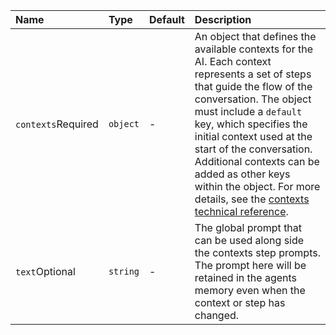 [contexts]: /swml/methods/ai/prompt/contexts


| Name | Type | Default | Description |
| :--- | :--- | :--- | :--- |
| `contexts`<span className="required-arg">Required</span> | `object` | - | An object that defines the available contexts for the AI. Each context represents a set of steps that guide the flow of the conversation. The object must include a `default` key, which specifies the initial context used at the start of the conversation. Additional contexts can be added as other keys within the object. For more details, see the [contexts technical reference][contexts]. |
| `text`<span className="optional-arg">Optional</span>                                  | `string` | -       | The global prompt that can be used along side the contexts step prompts. The prompt here will be retained in the agents memory even when the context or step has changed.                                                                                                                                                                                                                                       |




